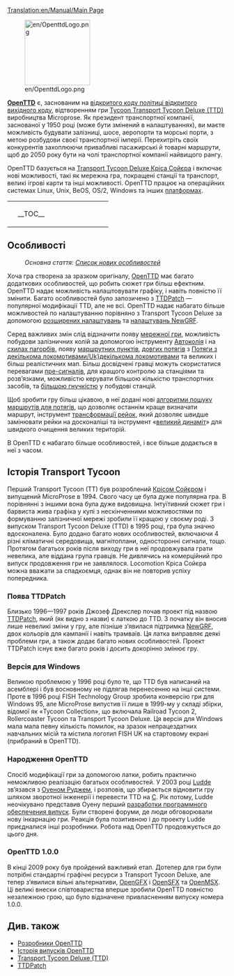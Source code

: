 [[Translation:en/Manual/Main Page]]
{{uk/Зміст}}

[[File:en/OpenttdLogo.png|left|150px]] 

[http://www.openttd.org/ '''OpenTTD'''] є, заснованим на [https://www.wikipedia.org/wiki/uk:Політика відкритого коду політиці відкритого вихідного коду], відтворенням гри [https://www.wikipedia.org/wiki/uk:Transport Tycoon Transport Tycoon Deluxe (TTD)] виробництва Microprose. Як президент транспортної компанії, заснованої у 1950 році (може бути змінений в налаштуваннях), ви маєте можливість будувати залізниці, шосе, аеропорти та морські порти, з метою розбудови своєї транспортної імперії. Перехитріть своїх конкурентів захоплюючи привабливі пасажирські й товарні маршрути, щоб до 2050 року бути на чолі транспортної компанії найвищого рангу.

OpenTTD базується на [http://www.chrissawyer.com/info.htm Transport Tycoon Deluxe Кріса Сойєра] і включає нові можливості, такі як мережна гра, покращені станції та транспорт, великі ігрові карти та інші можливості. OpenTTD працює на операційних системах Linux, Unix, BeOS, OS/2, Windows та інших [[uk/Операційна система|платформах]].

{| align="center"
|colspan=2 style="background:none; border:0px"|
|width=200 style="background:none; border:0px"| __TOC__
|style="background:none; border:0px"| [[File:uk/Intro screen.png|frame|center|[[uk/Інтерфейс гри#vmist-golovnogo-vikna|Заставка OpenTTD]]]]
|}

== Особливості ==
:''Основна стаття: [[uk/Список нових особливостей|Список нових особливостей]]''

Хоча гра створена за зразком оригіналу, [http://www.openttd.org/ OpenTTD] має багато додаткових особливостей, що робить сюжет гри більш ефектним. OpenTTD надає можливість налаштовувати графіку, і навіть повністю її змінити. Багато особливостей було запозичено з [http://www.ttdpatch.net/ TTDPatch] — популярної модифікації TTD, але не всі. OpenTTD надає набагато більше можливостей по налаштуванню порівняно з Transport Tycoon Deluxe за допомогою [[uk/Розширені налаштування|розширених налаштувань]] та [[uk/NewGRF|налаштувань NewGRF]].

Серед важливих змін слід відзначити появу [[uk/Мережна гра|мережної гри]], можливість побудови залізничних колій за допомогою інструменту [[uk/Автоколія|Автоколія]] і на [[uk/Будівництво на схилах|схилах пагорбів]], появу [[uk/Маршрутний пункт|маршрутних пунктів]], [[uk/Довгий потяг|довгих потягів]] з [[Потяги з декількома локомотивами/Uk}декількома локомотивами]] та великих і більш реалістичних мап. Більш досвідчені гравці можуть скористатися перевагами [[en/Сигнали#pre-signali-uk|пре-сигналів]], для кращого контролю за станціями та розв’язками, можливістю керувати більшою кількістю транспортних засобів, та [[en/Неоднорідні станції|більшою гнучкістю]] у побудові станцій.

Щоб зробити гру більш цікавою, в неї додані нові [[uk/YAPP|алгоритми пошуку маршрутів для потягів]], що дозволяє останнім краще визначати маршрут, інструмент [[uk/Реконструкція залізниці|трансформації рейок]], який дозволяє швидше замінювати рейки на досконаліші та інструмент «[[uk/Екстра-динаміт|великий динаміт]]» для швидкого очищення великих територій.

В OpenTTD є набагато більше особливостей, і все більше додається в неї з часом.

== Історія Transport Tycoon==
Перший Transport Tycoon (TT) був розроблений [http://www.chrissawyer.com/ Крісом Сойєром] і випущений MicroProse в 1994. Свого часу це була дуже популярна гра. В порівнянні з іншими вона була дуже видовищна. Інтуїтивний сюжет гри і барвиста жива графіка у купі з нескінченними можливостями по формуванню залізничної мережі зробили її кращою у своєму роді. З випуском Transport Tycoon Deluxe (TTD) в 1995 році, гра була значно вдосконалена. Було додано багато нових особливостей, включаючи 4 різні кліматичні середовища, магнітоплани, односторонні сигнали, тощо. Протягом багатьох років після виходу гри в неї продовжувала грати невелика, але віддана група гравців. Не дивлячись на комерційний про випуск продовження гри не заявлялося. Locomotion Кріса Сойєра можна вважати за спадкоємця, однак він не повторив успіху попередника.

=== Поява TTDPatch ===
Близько 1996—1997 років Джозеф Дрекслер почав проект під назвою [http://www.ttdpatch.net/ TTDPatch], який (як видно з назви) є латкою до TTD. З початку він вносив лише невеликі зміни у гру, але пізніше з’явилася підтримка [[uk/NewGRF|NewGRF]], двох кольорів для кампанії і навіть трамваїв. Ця латка виправляє деякі проблеми гри, а також додає багато нових особливостей. Проект TTDPatch існує вже багато років і досить докорінно змінює гру.

=== Версія для Windows ===
Великою проблемою у 1996 році було те, що TTD був написаний на асемблері і був восновному не підлягав перенесенню на інші системи. Проте в 1996 році FISH Technology Group зробила конверсію гри для Windows 95, але MicroProse випустив її лише в 1999-му у складі збірки, відомої як «Tycoon Collection», що включала Railroad Tycoon 2, Rollercoaster Tycoon та Transport Tycoon Deluxe. Ця версія для Windows мала мала певну кількість помилок, на зразок непрацездатних навчальних місій та містила логотип FISH UK на стартовому екрані (прибраний в OpenTTD).

=== Народження OpenTTD ===
Спосіб модифікації гри за допомогою латки, робить практично неможливою реалізацію багатьох особливостей. У 2003 році [[uk/Ludde|Ludde]] зв’язався з [http://www.tt-forums.net/ Оуеном Руджем], і розповів, що збирається відновити гру шляхом зворотної інженерії і перевести TTD на [https://www.wikipedia.org/wiki/Uk:C_(мова_програмування) C]. Рік потому, Ludde неочікувано представив Оуену перший [https://www.wikipedia.org/wiki/Uk:Стадии разработки программного обеспечения випуск]. Були створені форуми, де люди обговорювали нову інкарнацію гри. Реакція була позитивною і до проекту Ludde приєдналися інші розробники. Робота над OpenTTD продовжується до цього дня.

=== OpenTTD 1.0.0 ===
В кінці 2009 року був пройдений важливий етап. Дотепер для гри були потрібні стандартні графічні ресурси з Transport Tycoon Deluxe, але тепер з’явилися вільні альтернативи, [[uk/OpenGFX|OpenGFX]] і [[uk/OpenSFX|OpenSFX]] та [[uk/OpenMSX|OpenMSX]]. Ці великі внески співтовариства вперше зробили OpenTTD повністю незалежною грою, що було відзначене привласненням випуску номера 1.0.0.

== Див. також ==
*[[uk/Розробники|Розробники OpenTTD]]
*[[uk/Історія випусків OpenTTD|Історія випусків OpenTTD]]
*[https://www.wikipedia.org/wiki/Uk:Transport_Tycoon Transport Tycoon Deluxe (TTD)]
*[http://www.ttdpatch.net/ TTDPatch]
